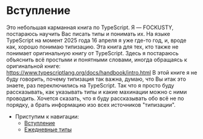 # Вступление

Это небольшая карманная книга по TypeScript. Я — FOCKUSTY, постараюсь научить Вас писать типы и понимать их. На языке TypeScript на момент 2025 года 16 апреля я уже где-то год, и, вроде как, хорошо понимаю типизацию.
Эта книга для тех, кто также не понимает оригинальную книгу от TypeScript. Здесь я постараюсь объяснить всё простыми и понятными словами, иногда обращаясь к оригинальной книге: https://www.typescriptlang.org/docs/handbook/intro.html
В этой книге я не буду говорить, почему типизация так важна, думаю, что Вы итак это знаете, раз переключились на TypeScript. Так что я просто буду рассказывать, как указывать типы и какие махинации можно с ними проводить.
Хочется сказать, что я буду рассказывать обо всё не по порядку, а брать информацию изо всех источников "типизации".

- Приступим к навигации:
    - [Вступление](./start-typings/start.mdx)
    - [Ежедневные типы](./start-typings/everyday-types.mdx)
